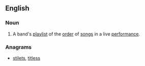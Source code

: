 ==English==
{{wikipedia}}
===Noun===
{{en-noun|head=[[set]] [[list]]}}

# {{context|music}} A band's [[playlist]] of the [[order]] of [[song]]s in a live [[performance]].

===Anagrams===
* [[stilets#English|stilets]], [[titless#English|titless]]